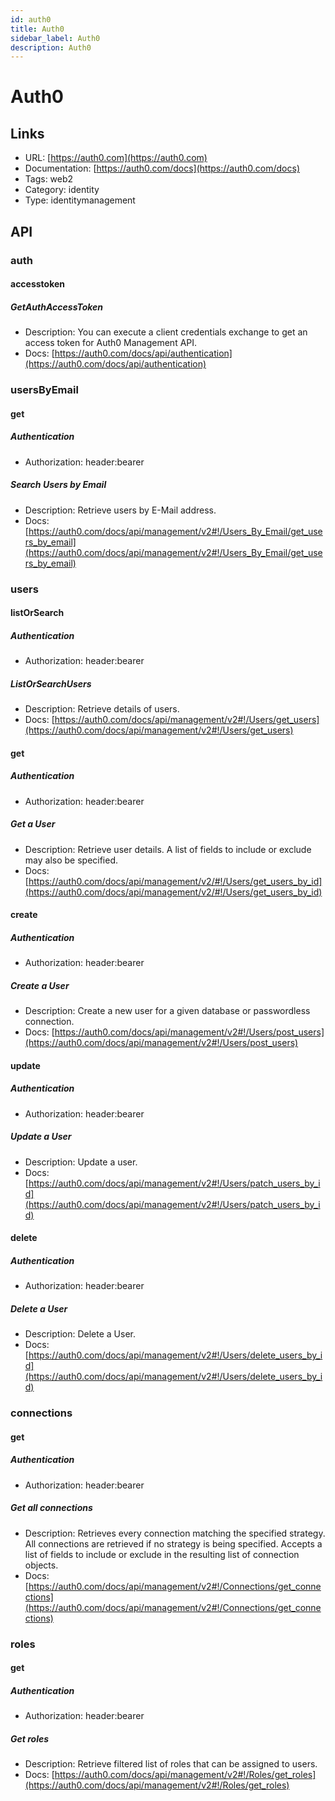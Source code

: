 ```yaml
---
id: auth0
title: Auth0
sidebar_label: Auth0
description: Auth0
---
```


# Auth0

## Links

* URL: [https://auth0.com](https://auth0.com)
* Documentation: [https://auth0.com/docs](https://auth0.com/docs)
* Tags: web2
* Category: identity
* Type: identitymanagement

## API

### auth

#### accesstoken

##### GetAuthAccessToken

* Description: You can execute a client credentials exchange to get an access token for Auth0 Management API.
* Docs: [https://auth0.com/docs/api/authentication](https://auth0.com/docs/api/authentication)

### usersByEmail

#### get

##### Authentication

* Authorization: header:bearer

##### Search Users by Email

* Description: Retrieve users by E-Mail address.
* Docs: [https://auth0.com/docs/api/management/v2#!/Users_By_Email/get_users_by_email](https://auth0.com/docs/api/management/v2#!/Users_By_Email/get_users_by_email)

### users

#### listOrSearch

##### Authentication

* Authorization: header:bearer

##### ListOrSearchUsers

* Description: Retrieve details of users.
* Docs: [https://auth0.com/docs/api/management/v2#!/Users/get_users](https://auth0.com/docs/api/management/v2#!/Users/get_users)

#### get

##### Authentication

* Authorization: header:bearer

##### Get a User

* Description: Retrieve user details. A list of fields to include or exclude may also be specified.
* Docs: [https://auth0.com/docs/api/management/v2/#!/Users/get_users_by_id](https://auth0.com/docs/api/management/v2/#!/Users/get_users_by_id)

#### create

##### Authentication

* Authorization: header:bearer

##### Create a User

* Description: Create a new user for a given database or passwordless connection.
* Docs: [https://auth0.com/docs/api/management/v2#!/Users/post_users](https://auth0.com/docs/api/management/v2#!/Users/post_users)

#### update

##### Authentication

* Authorization: header:bearer

##### Update a User

* Description: Update a user.
* Docs: [https://auth0.com/docs/api/management/v2#!/Users/patch_users_by_id](https://auth0.com/docs/api/management/v2#!/Users/patch_users_by_id)

#### delete

##### Authentication

* Authorization: header:bearer

##### Delete a User

* Description: Delete a User.
* Docs: [https://auth0.com/docs/api/management/v2#!/Users/delete_users_by_id](https://auth0.com/docs/api/management/v2#!/Users/delete_users_by_id)

### connections

#### get

##### Authentication

* Authorization: header:bearer

##### Get all connections

* Description: Retrieves every connection matching the specified strategy. All connections are retrieved if no strategy is being specified. Accepts a list of fields to include or exclude in the resulting list of connection objects.
* Docs: [https://auth0.com/docs/api/management/v2#!/Connections/get_connections](https://auth0.com/docs/api/management/v2#!/Connections/get_connections)

### roles

#### get

##### Authentication

* Authorization: header:bearer

##### Get roles

* Description: Retrieve filtered list of roles that can be assigned to users.
* Docs: [https://auth0.com/docs/api/management/v2#!/Roles/get_roles](https://auth0.com/docs/api/management/v2#!/Roles/get_roles)
